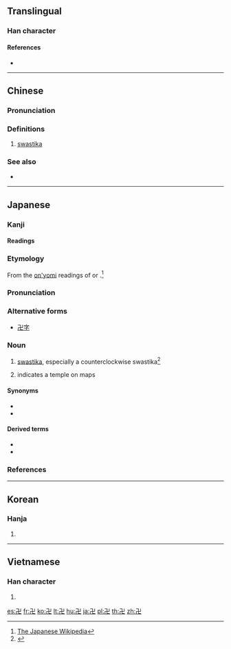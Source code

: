 {{character info/new}}
{{character info/new|࿖}}
{{also|卐|֍|֎}}
==Translingual==

===Han character===
{{Han char|rn=24|rad=十|as=04|sn=6|four=12217|canj=NX}}

====References====
* {{Han ref|kx=0156.210|dkj=02724|dj=0356.080|hdz=10051.150|uh=534D|ud=21325|bh=C9C3|bd=51651}}

----

==Chinese==
{{zh-forms}}

===Pronunciation===
{{zh-pron
|m=wàn
|ma=y
|c=maan6
|w=3ve
|mc=
|oc=
|cat=n
}}

===Definitions===
{{zh-hanzi}}

# [[swastika]]

===See also===
* {{zh-l|卐}}

----

==Japanese==

===Kanji===
{{ja-kanji|grade=|rs=十04}}

====Readings====
{{ja-readings|goon=[[もん]] (mon)|kanon=[[ばん]] (ban)|kanyoon=[[まん]] (man)|kun=[[まんじ]] (manji)}}

{{wikipedia|lang=ja}}

===Etymology===
{{ja-kanjitab|まんじ|yomi=k}}
From the [[音読み|on'yomi]] readings of {{ja-l|卍字}} or {{ja-l|万字}}.<ref>[[:w:ja:卍|The Japanese Wikipedia]]</ref>

===Pronunciation===
{{ja-pron|yomi=k|まんじ|acc=0|acc_ref=DJR|acc2=1|acc2_ref=DJR}}

===Alternative forms===
* [[卍字]]

===Noun===
{{ja-noun|まんじ}}

# [[swastika]], especially a counterclockwise swastika<ref>{{R:Shogakukan}}</ref>
# {{lb|ja|cartography|sort=まんじ}} indicates a temple on maps

====Synonyms====
* {{ja-r|鉤%十%字|かぎ%じゅう%じ}}
* {{ja-r|ハーケンクロイツ}}

====Derived terms====
* {{ja-r|卍%巴|まんじ%ともえ}}
* {{ja-r|卍%崩し組み子|まんじ%くずしくみこ}}

===References===
<references/>

----

==Korean==

===Hanja===
{{ko-hanja|hangeul=만|mr=man}}

# {{defn|lang=ko|sort=十04}}

----

==Vietnamese==

===Han character===
{{vi-hantu|vạn|rs=十04}}

# {{defn|lang=vi|sort=十04}}

[[es:卍]]
[[fr:卍]]
[[ko:卍]]
[[lt:卍]]
[[hu:卍]]
[[ja:卍]]
[[pl:卍]]
[[th:卍]]
[[zh:卍]]